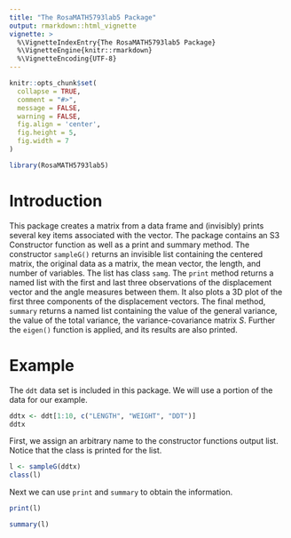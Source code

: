 ```yaml
---
title: "The RosaMATH5793lab5 Package"
output: rmarkdown::html_vignette
vignette: >
  %\VignetteIndexEntry{The RosaMATH5793lab5 Package}
  %\VignetteEngine{knitr::rmarkdown}
  %\VignetteEncoding{UTF-8}
---
```


```r
knitr::opts_chunk$set(
  collapse = TRUE,
  comment = "#>",
  message = FALSE,
  warning = FALSE,
  fig.align = 'center',
  fig.height = 5,
  fig.width = 7
)
```

```r
library(RosaMATH5793lab5)
```

# Introduction

This package creates a matrix from a data frame and (invisibly) prints several key items associated with the vector. The package contains an S3 Constructor function as well as a print and summary method. The constructor `sampleG()` returns an invisible list containing the centered matrix, the original data as a matrix, the mean vector, the length, and number of variables. The list has class `samg`. The `print` method returns a named list with the first and last three observations of the displacement vector and the angle measures between them. It also plots a 3D plot of the first three components of the displacement vectors. The final method, `summary` returns a named list containing the value of the general variance, the value of the total variance, the variance-covariance matrix $S$. Further the `eigen()` function is applied, and its results are also printed.

# Example

The `ddt` data set is included in this package. We will use a portion of the data for our example.

```r
ddtx <- ddt[1:10, c("LENGTH", "WEIGHT", "DDT")]
ddtx
```

First, we assign an arbitrary name to the constructor functions output list. Notice that the class is printed for the list.

```r
l <- sampleG(ddtx)
class(l)
```

Next we can use `print` and `summary` to obtain the information.

```r
print(l)
```

```r
summary(l)
```
